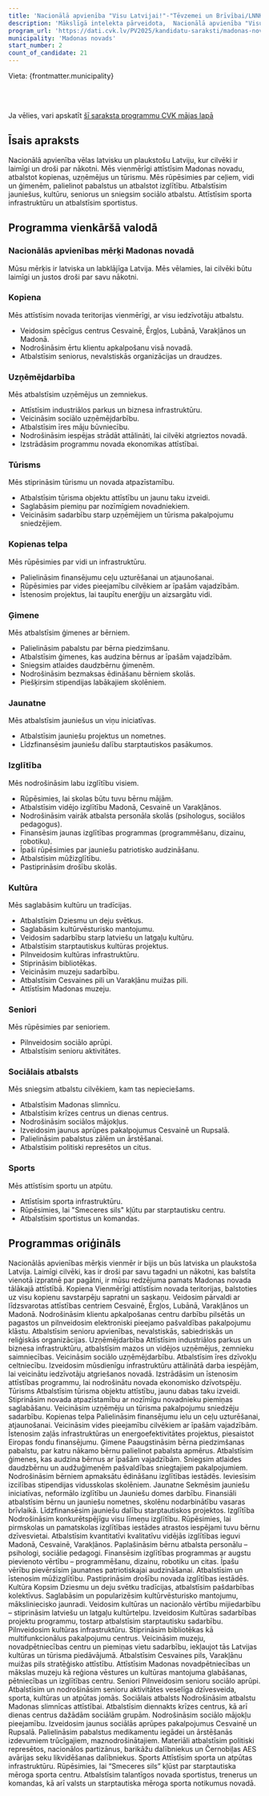 ```yaml
---
title: 'Nacionālā apvienība "Visu Latvijai!"-"Tēvzemei un Brīvībai/LNNK"'
description: 'Mākslīgā intelekta pārveidota,  Nacionālā apvienība "Visu Latvijai!"-"Tēvzemei un Brīvībai/LNNK" - Madonas novads programma vienkāršā valodā'
program_url: 'https://dati.cvk.lv/PV2025/kandidatu-saraksti/madonas-novads/nacionala-apvieniba-visu-latvijai-tevzemei-un-brivibailnnk'
municipality: 'Madonas novads'
start_number: 2
count_of_candidate: 21
---
```



Vieta: {frontmatter.municipality}<br/>

<Badge text="Novada attīstība" variant="note" size="small" /> <Badge text="Uzņēmējdarbības atbalsts" variant="note" size="small" /> <Badge text="Ģimeņu atbalsts" variant="note" size="small" /> <Badge text="Kultūras un sporta veicināšana" variant="note" size="small" /> <Badge text="Sociālā aprūpe" variant="note" size="small" />

<br/><br/> 

<Card title='Šis ir mākslīga intelekta ģenerēts apraksts' icon='starlight'>
    Ja vēlies, vari apskatīt <a href={frontmatter.program_url} target='_blank'>šī saraksta programmu CVK mājas lapā</a>
    </Card>

## Īsais apraksts

Nacionālā apvienība vēlas latvisku un plaukstošu Latviju, kur cilvēki ir laimīgi un droši par nākotni. Mēs vienmērīgi attīstīsim Madonas novadu, atbalstot kopienas, uzņēmējus un tūrismu. Mēs rūpēsimies par ceļiem, vidi un ģimenēm, palielinot pabalstus un atbalstot izglītību. Atbalstīsim jauniešus, kultūru, seniorus un sniegsim sociālo atbalstu. Attīstīsim sporta infrastruktūru un atbalstīsim sportistus.

## Programma vienkāršā valodā

### Nacionālās apvienības mērķi Madonas novadā

Mūsu mērķis ir latviska un labklājīga Latvija. Mēs vēlamies, lai cilvēki būtu laimīgi un justos droši par savu nākotni.

### Kopiena

Mēs attīstīsim novada teritorijas vienmērīgi, ar visu iedzīvotāju atbalstu.
*   Veidosim spēcīgus centrus Cesvainē, Ērgļos, Lubānā, Varakļānos un Madonā.
*   Nodrošināsim ērtu klientu apkalpošanu visā novadā.
*   Atbalstīsim seniorus, nevalstiskās organizācijas un draudzes.

### Uzņēmējdarbība

Mēs atbalstīsim uzņēmējus un zemniekus.
*   Attīstīsim industriālos parkus un biznesa infrastruktūru.
*   Veicināsim sociālo uzņēmējdarbību.
*   Atbalstīsim īres māju būvniecību.
*   Nodrošināsim iespējas strādāt attālināti, lai cilvēki atgrieztos novadā.
*   Izstrādāsim programmu novada ekonomikas attīstībai.

### Tūrisms

Mēs stiprināsim tūrismu un novada atpazīstamību.
*   Atbalstīsim tūrisma objektu attīstību un jaunu taku izveidi.
*   Saglabāsim piemiņu par nozīmīgiem novadniekiem.
*   Veicināsim sadarbību starp uzņēmējiem un tūrisma pakalpojumu sniedzējiem.

### Kopienas telpa

Mēs rūpēsimies par vidi un infrastruktūru.
*   Palielināsim finansējumu ceļu uzturēšanai un atjaunošanai.
*   Rūpēsimies par vides pieejamību cilvēkiem ar īpašām vajadzībām.
*   Īstenosim projektus, lai taupītu enerģiju un aizsargātu vidi.

### Ģimene

Mēs atbalstīsim ģimenes ar bērniem.
*   Palielināsim pabalstu par bērna piedzimšanu.
*   Atbalstīsim ģimenes, kas audzina bērnus ar īpašām vajadzībām.
*   Sniegsim atlaides daudzbērnu ģimenēm.
*   Nodrošināsim bezmaksas ēdināšanu bērniem skolās.
*   Piešķirsim stipendijas labākajiem skolēniem.

### Jaunatne

Mēs atbalstīsim jauniešus un viņu iniciatīvas.
*   Atbalstīsim jauniešu projektus un nometnes.
*   Līdzfinansēsim jauniešu dalību starptautiskos pasākumos.

### Izglītība

Mēs nodrošināsim labu izglītību visiem.
*   Rūpēsimies, lai skolas būtu tuvu bērnu mājām.
*   Atbalstīsim vidējo izglītību Madonā, Cesvainē un Varakļānos.
*   Nodrošināsim vairāk atbalsta personāla skolās (psihologus, sociālos pedagogus).
*   Finansēsim jaunas izglītības programmas (programmēšanu, dizainu, robotiku).
*   Īpaši rūpēsimies par jauniešu patriotisko audzināšanu.
*   Atbalstīsim mūžizglītību.
*   Pastiprināsim drošību skolās.

### Kultūra

Mēs saglabāsim kultūru un tradīcijas.
*   Atbalstīsim Dziesmu un deju svētkus.
*   Saglabāsim kultūrvēsturisko mantojumu.
*   Veidosim sadarbību starp latviešu un latgaļu kultūru.
*   Atbalstīsim starptautiskus kultūras projektus.
*   Pilnveidosim kultūras infrastruktūru.
*   Stiprināsim bibliotēkas.
*   Veicināsim muzeju sadarbību.
*   Atbalstīsim Cesvaines pili un Varakļānu muižas pili.
*   Attīstīsim Madonas muzeju.

### Seniori

Mēs rūpēsimies par senioriem.
*   Pilnveidosim sociālo aprūpi.
*   Atbalstīsim senioru aktivitātes.

### Sociālais atbalsts

Mēs sniegsim atbalstu cilvēkiem, kam tas nepieciešams.
*   Atbalstīsim Madonas slimnīcu.
*   Atbalstīsim krīzes centrus un dienas centrus.
*   Nodrošināsim sociālos mājokļus.
*   Izveidosim jaunus aprūpes pakalpojumus Cesvainē un Rupsalā.
*   Palielināsim pabalstus zālēm un ārstēšanai.
*   Atbalstīsim politiski represētos un citus.

### Sports

Mēs attīstīsim sportu un atpūtu.
*   Attīstīsim sporta infrastruktūru.
*   Rūpēsimies, lai "Smeceres sils" kļūtu par starptautisku centru.
*   Atbalstīsim sportistus un komandas.


## Programmas oriģināls

Nacionālās apvienības mērķis vienmēr ir bijis un būs latviska un plaukstoša Latvija. Laimīgi cilvēki, kas ir droši par savu tagadni un nākotni, kas balstīta vienotā izpratnē par pagātni, ir mūsu redzējuma pamats Madonas novada tālākajā attīstībā.
Kopiena
Vienmērīgi attīstīsim novada teritorijas, balstoties uz visu kopienu savstarpēju sapratni un saskaņu.
Veidosim pārvaldi ar līdzsvarotas attīstības centriem Cesvainē, Ērgļos, Lubānā, Varakļānos un Madonā.
Nodrošināsim klientu apkalpošanas centru darbību pilsētās un pagastos un pilnveidosim elektroniski pieejamo pašvaldības pakalpojumu klāstu.
Atbalstīsim senioru apvienības, nevalstiskās, sabiedriskās un reliģiskās organizācijas.
Uzņēmējdarbība
Attīstīsim industriālos parkus un biznesa infrastruktūru, atbalstīsim mazos un vidējos uzņēmējus, zemnieku saimniecības.
Veicināsim sociālo uzņēmējdarbību.
Atbalstīsim īres dzīvokļu celtniecību.
Izveidosim mūsdienīgu infrastruktūru attālinātā darba iespējām, lai veicinātu iedzīvotāju atgriešanos novadā.
Izstrādāsim un īstenosim attīstības programmu, lai nodrošinātu novada ekonomisko dzīvotspēju.
Tūrisms
Atbalstīsim tūrisma objektu attīstību, jaunu dabas taku izveidi.
Stiprināsim novada atpazīstamību ar nozīmīgu novadnieku piemiņas saglabāšanu.
Veicināsim uzņēmēju un tūrisma pakalpojumu sniedzēju sadarbību.
Kopienas telpa
Palielināsim finansējumu ielu un ceļu uzturēšanai, atjaunošanai.
Veicināsim vides pieejamību cilvēkiem ar īpašām vajadzībām.
Īstenosim zaļās infrastruktūras un energoefektivitātes projektus, piesaistot Eiropas fondu finansējumu.
Ģimene
Paaugstināsim bērna piedzimšanas pabalstu, par katru nākamo bērnu palielinot pabalsta apmērus.
Atbalstīsim ģimenes, kas audzina bērnus ar īpašām vajadzībām.
Sniegsim atlaides daudzbērnu un audžuģimenēm pašvaldības sniegtajiem pakalpojumiem.
Nodrošināsim bērniem apmaksātu ēdināšanu izglītības iestādēs.
Ieviesīsim izcilības stipendijas vidusskolas skolēniem.
Jaunatne
Sekmēsim jauniešu iniciatīvas, neformālo izglītību un Jauniešu domes darbību.
Finansiāli atbalstīsim bērnu un jauniešu nometnes, skolēnu nodarbinātību vasaras brīvlaikā.
Līdzfinansēsim jauniešu dalību starptautiskos projektos.
Izglītība
Nodrošināsim konkurētspējīgu visu līmeņu izglītību. Rūpēsimies, lai pirmskolas un pamatskolas izglītības iestādes atrastos iespējami tuvu bērnu dzīvesvietai.
Atbalstīsim kvantitatīvi kvalitatīvu vidējās izglītības ieguvi Madonā, Cesvainē, Varakļānos.
Paplašināsim bērnu atbalsta personālu – psihologi, sociālie pedagogi.
Finansēsim izglītības programmas ar augstu pievienoto vērtību – programmēšanu, dizainu, robotiku un citas.
Īpašu vērību pievērsīsim jaunatnes patriotiskajai audzināšanai.
Atbalstīsim un īstenosim mūžizglītību.
Pastiprināsim drošību novada izglītības iestādēs.
Kultūra
Kopsim Dziesmu un deju svētku tradīcijas, atbalstīsim pašdarbības kolektīvus.
Saglabāsim un popularizēsim kultūrvēsturisko mantojumu, māksliniecisko jaunradi.
Veidosim kultūras un nacionālo vērtību mijiedarbību – stiprināsim latviešu un latgaļu kultūrtelpu.
Izveidosim Kultūras sadarbības projektu programmu, tostarp atbalstīsim starptautisku sadarbību.
Pilnveidosim kultūras infrastruktūru.
Stiprināsim bibliotēkas kā multifunkcionālus pakalpojumu centrus.
Veicināsim muzeju, novadpētniecības centru un piemiņas vietu sadarbību, iekļaujot tās Latvijas kultūras un tūrisma piedāvājumā.
Atbalstīsim Cesvaines pils, Varakļānu muižas pils stratēģisko attīstību.
Attīstīsim Madonas novadpētniecības un mākslas muzeju kā reģiona vēstures un kultūras mantojuma glabāšanas, pētniecības un izglītības centru.
Seniori
Pilnveidosim senioru sociālo aprūpi.
Atbalstīsim un nodrošināsim senioru aktivitātes veselīga dzīvesveida, sporta, kultūras un atpūtas jomās.
Sociālais atbalsts
Nodrošināsim atbalstu Madonas slimnīcas attīstībai.
Atbalstīsim diennakts krīzes centrus, kā arī dienas centrus dažādām sociālām grupām.
Nodrošināsim sociālo mājokļu pieejamību.
Izveidosim jaunus sociālās aprūpes pakalpojumus Cesvainē un Rupsalā.
Palielināsim pabalstus medikamentu iegādei un ārstēšanās izdevumiem trūcīgajiem, maznodrošinātajiem.
Materiāli atbalstīsim politiski represētos, nacionālos partizānus, barikāžu dalībniekus un Černobiļas AES avārijas seku likvidēšanas dalībniekus.
Sports
Attīstīsim sporta un atpūtas infrastruktūru.
Rūpēsimies, lai “Smeceres sils” kļūst par starptautiska mēroga sporta centru.
Atbalstīsim talantīgos novada sportistus, trenerus un komandas, kā arī valsts un starptautiska mēroga sporta notikumus novadā.
